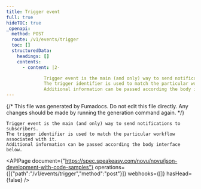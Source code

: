```yaml
---
title: Trigger event
full: true
hideTOC: true
_openapi:
  method: POST
  route: /v1/events/trigger
  toc: []
  structuredData:
    headings: []
    contents:
      - content: |2-

              Trigger event is the main (and only) way to send notifications to subscribers. 
              The trigger identifier is used to match the particular workflow associated with it. 
              Additional information can be passed according the body interface below.
---
```


{/* This file was generated by Fumadocs. Do not edit this file directly. Any changes should be made by running the generation command again. */}


    Trigger event is the main (and only) way to send notifications to subscribers. 
    The trigger identifier is used to match the particular workflow associated with it. 
    Additional information can be passed according the body interface below.
    

<APIPage document={"https://spec.speakeasy.com/novu/novu/json-development-with-code-samples"} operations={[{"path":"/v1/events/trigger","method":"post"}]} webhooks={[]} hasHead={false} />